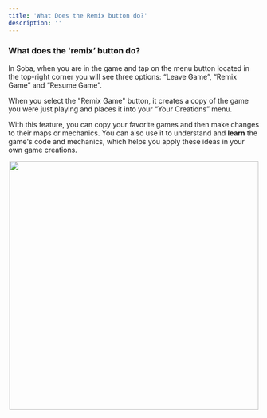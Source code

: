 ```yaml
---
title: 'What Does the Remix button do?'
description: ''
---
```


### What does the 'remix’ button do?

In Soba, when you are in the game and tap on the menu button located in the top-right corner you will see three options: “Leave Game”, “Remix Game” and “Resume Game”.

When you select the "Remix Game" button, it creates a copy of the game you were just playing and places it into your “Your Creations” menu.

With this feature, you can copy your favorite games and then make changes to their maps or mechanics. You can also use it to understand and **learn** the game's code and mechanics, which helps you apply these ideas in your own game creations.

<p align="center">
  <img width="500" noZoom src="https://i.imgur.com/7bGtgG0.png" />
</p>
